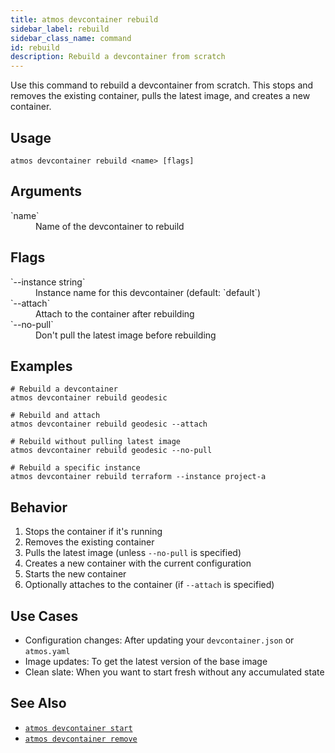 ```yaml
---
title: atmos devcontainer rebuild
sidebar_label: rebuild
sidebar_class_name: command
id: rebuild
description: Rebuild a devcontainer from scratch
---
```


<Intro>
Use this command to rebuild a devcontainer from scratch. This stops and removes the existing container, pulls the latest image, and creates a new container.
</Intro>

<Screengrab title="atmos devcontainer rebuild --help" slug="atmos-devcontainer-rebuild--help" />

## Usage

```shell
atmos devcontainer rebuild <name> [flags]
```

## Arguments

<dl>
  <dt>`name`</dt>
  <dd>Name of the devcontainer to rebuild</dd>
</dl>

## Flags

<dl>
  <dt>`--instance string`</dt>
  <dd>Instance name for this devcontainer (default: `default`)</dd>

  <dt>`--attach`</dt>
  <dd>Attach to the container after rebuilding</dd>

  <dt>`--no-pull`</dt>
  <dd>Don't pull the latest image before rebuilding</dd>
</dl>

## Examples

```shell
# Rebuild a devcontainer
atmos devcontainer rebuild geodesic

# Rebuild and attach
atmos devcontainer rebuild geodesic --attach

# Rebuild without pulling latest image
atmos devcontainer rebuild geodesic --no-pull

# Rebuild a specific instance
atmos devcontainer rebuild terraform --instance project-a
```

## Behavior

1. Stops the container if it's running
2. Removes the existing container
3. Pulls the latest image (unless `--no-pull` is specified)
4. Creates a new container with the current configuration
5. Starts the new container
6. Optionally attaches to the container (if `--attach` is specified)

## Use Cases

- Configuration changes: After updating your `devcontainer.json` or `atmos.yaml`
- Image updates: To get the latest version of the base image
- Clean slate: When you want to start fresh without any accumulated state

## See Also

- [`atmos devcontainer start`](/cli/commands/devcontainer/start)
- [`atmos devcontainer remove`](/cli/commands/devcontainer/remove)
